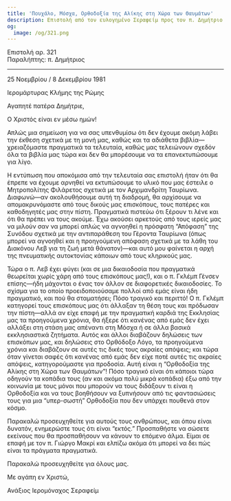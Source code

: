 ```yaml
---
title: 'Πουχάλο, Μόσχα, Ορθοδοξία της Αλίκης στη Χώρα των Θαυμάτων'
description: Επιστολή από τον ευλογημένο Σεραφείμ προς τον π. Δημήτριο.
og:
  image: /og/321.png
---
```


<div style={{textAlign:'right', fontFamily:'monospace'}}>Επιστολή αρ. 321</div>
<div style={{textAlign:'left', fontFamily:'monospace'}}>Παραλήπτης: π. Δημήτριος</div>

---

25 Νοεμβρίου / 8 Δεκεμβρίου 1981

Ιερομάρτυρας Κλήμης της Ρώμης

Αγαπητέ πατέρα Δημήτριε,

Ο Χριστός είναι εν μέσω ημών!

Απλώς μια σημείωση για να σας υπενθυμίσω ότι δεν έχουμε ακόμη λάβει την έκθεση σχετικά με τη μονή μας, καθώς και τα αδιάθετα βιβλία—χρειαζόμαστε πραγματικά τα τελευταία, καθώς μας τελειώνουν σχεδόν όλα τα βιβλία μας τώρα και δεν θα μπορέσουμε να τα επανεκτυπώσουμε για λίγο.

Η εντύπωση που αποκόμισα από την τελευταία σας επιστολή ήταν ότι θα έπρεπε να έχουμε αρνηθεί να εκτυπώσουμε το υλικό που μας έστειλε ο Μητροπολίτης Φιλάρετος σχετικά με τον Αρχιμανδρίτη Ταυρίωνα. Διαφωνώ—αν ακολουθήσουμε αυτή τη διαδρομή, θα αρχίσουμε να απομακρυνόμαστε από τους δικούς μας επισκόπους, τους πατέρες και καθοδηγητές μας στην πίστη. Πραγματικά πιστεύω ότι ξέρουν τι λένε και ότι θα πρέπει να τους ακούμε. Έχω ακούσει αρκετούς από τους ιερείς μας να μιλούν σαν να μπορεί απλώς να αγνοηθεί η πρόσφατη “Απόφαση” της Συνόδου σχετικά με την αντιπαράθεση του Γέροντα Ταυρίωνα (όπως μπορεί να αγνοηθεί και η προηγούμενη απόφαση σχετικά με τα λάθη του Διακόνου Λεβ για τη ζωή μετά θάνατον)—και αυτό μου φαίνεται η αρχή της πνευματικής αυτοκτονίας κάποιων από τους κληρικούς μας.

Τώρα ο π. Λεβ έχει φύγει (και σε μια δικαιοδοσία που πραγματικά θεωρείται χωρίς χάρη από τους επισκόπους μας!), και ο π. Γκλέμπ Γένσεν επίσης—ήδη μάχονται ο ένας τον άλλον σε διαφορετικές δικαιοδοσίες. Το σχίσμα για το οποίο προειδοποιούσαμε πολλοί από εμάς είναι ήδη πραγματικό, και πού θα σταματήσει; Πόσο τραγικό και περιττό! Ο π. Γκλέμπ κατηγορεί τους επισκόπους μας ότι άλλαξαν τη θέση τους και πρόδωσαν την πίστη—αλλά αν είχε επαφή με την πραγματική καρδιά της Εκκλησίας μας τα προηγούμενα χρόνια, θα ήξερε ότι κανένας από εμάς δεν έχει αλλάξει στη στάση μας απέναντι στη Μόσχα ή σε άλλα βασικά εκκλησιαστικά ζητήματα. Αυτός και άλλοι διαβάζουν δηλώσεις των επισκόπων μας, και δηλώσεις στο Ορθόδοξο Λόγο, τα προηγούμενα χρόνια και διαβάζουν σε αυτές τις δικές τους ακραίες απόψεις; και τώρα όταν γίνεται σαφές ότι κανένας από εμάς δεν είχε ποτέ αυτές τις ακραίες απόψεις, κατηγορούμαστε για προδοσία. Αυτή είναι η “Ορθοδοξία της Αλίκης στη Χώρα των Θαυμάτων”! Πόσο τραγικό είναι ότι κάποιοι τώρα οδηγούν τα κοπάδια τους (αν και ακόμα πολύ μικρά κοπάδια) έξω από την κοινωνία με τους μόνοι που μπορούν να τους διδάξουν τι είναι η Ορθοδοξία και να τους βοηθήσουν να ξυπνήσουν από τις φαντασιώσεις τους για μια “υπερ-σωστή” Ορθοδοξία που δεν υπάρχει πουθενά στον κόσμο.

Παρακαλώ προσευχηθείτε για αυτούς τους ανθρώπους, και όπου είναι δυνατόν, ενημερώστε τους ότι είναι “εκτός.” Προσπαθήστε να σώσετε εκείνους που θα προσπαθήσουν να κάνουν το επόμενο άλμα. Είμαι σε επαφή με τον π. Γιώργο Μακρί και ελπίζω ακόμα ότι μπορεί να δει πώς είναι τα πράγματα πραγματικά.

Παρακαλώ προσευχηθείτε για όλους μας.

Με αγάπη εν Χριστώ,

Ανάξιος Ιερομόναχος Σεραφείμ